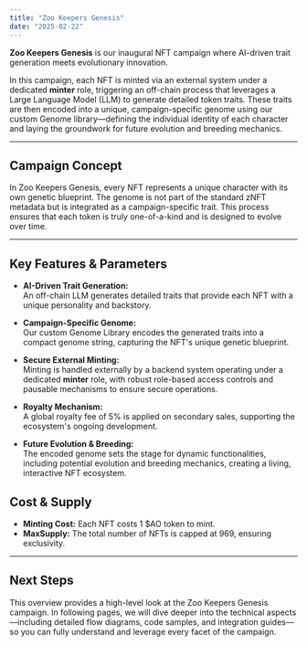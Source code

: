 ```yaml
---
title: "Zoo Keepers Genesis"
date: "2025-02-22"
---
```


**Zoo Keepers Genesis** is our inaugural NFT campaign where AI-driven trait generation meets evolutionary innovation.

In this campaign, each NFT is minted via an external system under a dedicated **minter** role, triggering an off-chain process that leverages a Large Language Model (LLM) to generate detailed token traits. These traits are then encoded into a unique, campaign-specific genome using our custom Genome library—defining the individual identity of each character and laying the groundwork for future evolution and breeding mechanics.

---

## Campaign Concept

In Zoo Keepers Genesis, every NFT represents a unique character with its own genetic blueprint. The genome is not part of the standard zNFT metadata but is integrated as a campaign-specific trait. This process ensures that each token is truly one-of-a-kind and is designed to evolve over time.

---

## Key Features & Parameters

- **AI-Driven Trait Generation:**  
  An off-chain LLM generates detailed traits that provide each NFT with a unique personality and backstory.

- **Campaign-Specific Genome:**  
  Our custom Genome Library encodes the generated traits into a compact genome string, capturing the NFT's unique genetic blueprint.

- **Secure External Minting:**  
  Minting is handled externally by a backend system operating under a dedicated **minter** role, with robust role-based access controls and pausable mechanisms to ensure secure operations.

- **Royalty Mechanism:**  
  A global royalty fee of 5% is applied on secondary sales, supporting the ecosystem's ongoing development.

- **Future Evolution & Breeding:**  
  The encoded genome sets the stage for dynamic functionalities, including potential evolution and breeding mechanics, creating a living, interactive NFT ecosystem.

## **Cost & Supply**

- **Minting Cost:** Each NFT costs 1 $AO token to mint.
- **MaxSupply:** The total number of NFTs is capped at 969, ensuring exclusivity.

---

## Next Steps

This overview provides a high-level look at the Zoo Keepers Genesis campaign. In following pages, we will dive deeper into the technical aspects—including detailed flow diagrams, code samples, and integration guides—so you can fully understand and leverage every facet of the campaign.
